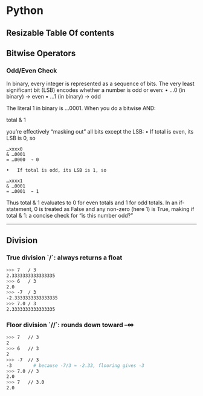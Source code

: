 # Python

## Resizable Table Of contents


## Bitwise Operators

### Odd/Even Check

In binary, every integer is represented as a sequence of bits. The very least significant bit (LSB) encodes whether a number is odd or even:
	•	…​0 (in binary) → even
	•	…​1 (in binary) → odd

The literal 1 in binary is …0001. When you do a bitwise AND:

total & 1

you’re effectively “masking out” all bits except the LSB:
	•	If total is even, its LSB is 0, so

```
…xxxx0
& …0001
= …0000  → 0
```

	•	If total is odd, its LSB is 1, so
```
…xxxx1
& …0001
= …0001  → 1
```


Thus total & 1 evaluates to 0 for even totals and 1 for odd totals. In an if-statement, 0 is treated as False and any non-zero (here 1) is True, making if total & 1: a concise check for “is this number odd?”

---

## Division

### True division \`/`:  always returns a float

```bash
>>> 7   / 3
2.3333333333333335
>>> 6   / 3
2.0
>>> -7  / 3
-2.3333333333333335
>>> 7.0 / 3
2.3333333333333335
```

### Floor division \`//`: rounds down toward –∞

```bash
>>> 7   // 3
2
>>> 6   // 3
2
>>> -7  // 3
-3        # because -7/3 ≈ -2.33, flooring gives -3
>>> 7.0 // 3
2.0
>>> 7   // 3.0
2.0
```